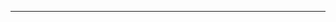 {{flag|Portuguese Macau|1976}}<noinclude>
----
{{MAC-all}}
[[Category:澳門模板|{{PAGENAME}}]]</noinclude>